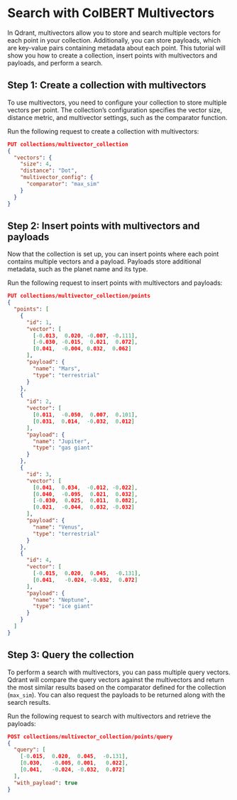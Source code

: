 
# Search with ColBERT Multivectors

In Qdrant, multivectors allow you to store and search multiple vectors for each point in your collection. Additionally, you can store payloads, which are key-value pairs containing metadata about each point. This tutorial will show you how to create a collection, insert points with multivectors and payloads, and perform a search.

## Step 1: Create a collection with multivectors

To use multivectors, you need to configure your collection to store multiple vectors per point. The collection’s configuration specifies the vector size, distance metric, and multivector settings, such as the comparator function.

Run the following request to create a collection with multivectors:

```json withRunButton=true
PUT collections/multivector_collection
{
  "vectors": {
    "size": 4,
    "distance": "Dot",
    "multivector_config": {
      "comparator": "max_sim"
    }
  }
}
```

## Step 2: Insert points with multivectors and payloads

Now that the collection is set up, you can insert points where each point contains multiple vectors and a payload. Payloads store additional metadata, such as the planet name and its type.

Run the following request to insert points with multivectors and payloads:

```json withRunButton=true
PUT collections/multivector_collection/points
{
  "points": [
    {
      "id": 1,
      "vector": [
        [-0.013,  0.020, -0.007, -0.111],
        [-0.030, -0.015,  0.021,  0.072],
        [0.041,  -0.004, 0.032,  0.062]
      ],
      "payload": {
        "name": "Mars",
        "type": "terrestrial"
      }
    },
    {
      "id": 2,
      "vector": [
        [0.011,  -0.050,  0.007,  0.101],
        [0.031,  0.014,  -0.032,  0.012]
      ],
      "payload": {
        "name": "Jupiter",
        "type": "gas giant"
      }
    },
    {
      "id": 3,
      "vector": [
        [0.041,  0.034,  -0.012, -0.022],
        [0.040,  -0.095,  0.021,  0.032],
        [-0.030,  0.025,  0.011,  0.082],
        [0.021,  -0.044,  0.032, -0.032]
      ],
      "payload": {
        "name": "Venus",
        "type": "terrestrial"
      }
    },
    {
      "id": 4,
      "vector": [
        [-0.015,  0.020,  0.045,  -0.131],
        [0.041,   -0.024, -0.032,  0.072]
      ],
      "payload": {
        "name": "Neptune",
        "type": "ice giant"
      }
    }
  ]
}
```

## Step 3: Query the collection 

To perform a search with multivectors, you can pass multiple query vectors. Qdrant will compare the query vectors against the multivectors and return the most similar results based on the comparator defined for the collection (`max_sim`). You can also request the payloads to be returned along with the search results.

Run the following request to search with multivectors and retrieve the payloads:

```json withRunButton=true
POST collections/multivector_collection/points/query
{
  "query": [
    [-0.015,  0.020,  0.045,  -0.131],
    [0.030,   -0.005, 0.001,   0.022],
    [0.041,   -0.024, -0.032,  0.072]
  ],
  "with_payload": true
}
```
